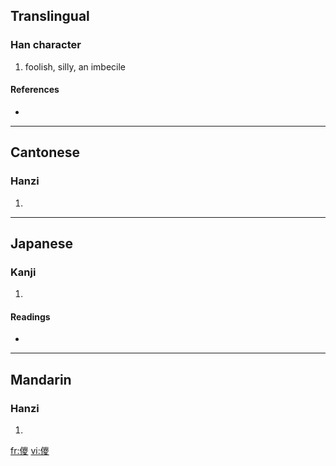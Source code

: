 {{also|傻}}
==Translingual==

===Han character===
{{Han char|rn=9|rad=人|as=13|sn=15|four=|canj=人山金水 (OUCE)}}

# foolish, silly, an imbecile

====References====
* {{Han ref|kx=0119.231|dkj=01201|hdz=10226.090|uh=510D|ud=20749}}

----

==Cantonese==

===Hanzi===
{{yue-hanzi|jyut=|y=so4}}

# {{defn|Cantonese}}

----

==Japanese==

===Kanji===
{{ja-kanji|grade=|rs=人13}}

# {{defn|Japanese}}

====Readings====
* {{ja-readings|on=[[さ]] (sa)|kun=}}

----

==Mandarin==

===Hanzi===
{{cmn-hanzi|pin=[[è]] ([[e4]]), [[shǎ]] ([[sha3]])|wg=o<sup>4</sup>, sha<sup>3</sup>}}

# {{defn|Mandarin}}

[[fr:儍]]
[[vi:儍]]
